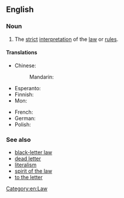 ==English==
{{wikipedia|Letter and spirit of the law}}

===Noun===
{{en-noun|?}}

# {{lb|en|singulare tantum}} The [[strict]] [[interpretation]] of the [[law]] or [[rule]]s.

====Translations====
{{trans-top|strict interpretation of the law}}
* Chinese:
*: Mandarin: {{t-needed|cmn}}
* Esperanto: {{t|eo|litero de leĝo}}
* Finnish: {{t|fi|lain kirjain}}
* Mon: {{t|mnw|နကဵုလိက်ပ္ဍဲနှောဝ်ဥပဒေဂှ်}}
{{trans-mid}}
* French: {{t-needed|fr}}
* German: {{t|de|Buchstaben des Gesetzes|p}}
* Polish: {{t+|pl|litera prawa|f}}
{{trans-bottom}}

===See also===
* [[black-letter law]]
* [[dead letter]]
* [[literalism]]
* [[spirit of the law]]
* [[to the letter]]

[[Category:en:Law]]